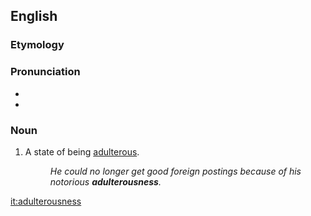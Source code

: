 {{rfv}}
==English==

===Etymology===
{{suffix|adulterous|ness|lang=en}}

===Pronunciation===
* {{IPA|/əˈdʌltəɹəsnəs/|lang=en}}
* {{hyphenation|adul|ter|ous|ness|lang=en}}

===Noun===
{{en-noun|-}}
# A state of being [[adulterous]].
#: ''He could no longer get good foreign postings because of his notorious '''adulterousness'''.''

[[it:adulterousness]]